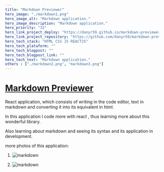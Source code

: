 ```yaml
---
title: "Markdown Previewer"
hero_image: "./markdown1.png"
hero_image_alt: "Markdown application."
hero_image_description: "Markdown application."
hero_priority: "32"
hero_link_project_deploy: "https://danyr59.github.io/markdown-previewer/"
hero_link_project_repository: "https://github.com/danyr59/markdown-previewer"
hero_tech_stack: "HTML CSS JS REACTJS"
hero_tech_plataform: ""
hero_tech_blogpost: ""
hero_tech_blogpost_link: ""
hero_tech_text: "Markdown application."
others : ["./markdown2.png", "markdown3.png"]
---
```


# [Markdown Previewer](https://danyr59.github.io/markdown-previewer/ "markdown") 

React application, which consists of writing in the code editor, text in markdown and converting it into its equivalent in html.

In this application I code more with react , thus learning more about this wonderful library.

Also learning about markdown and seeing its syntax and its application in development.

more photos of this application:

1. ![markdown](./markdown2.png "markdown")

2. ![markdown](./markdown3.png "markdown")



